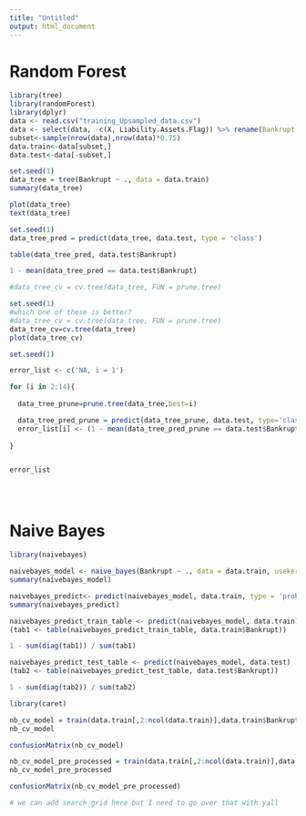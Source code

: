 ---
title: "Untitled"
output: html_document
---

# Random Forest

```{r}

library(tree)
library(randomForest)
library(dplyr)
data <- read.csv("training_Upsampled_data.csv")
data <- select(data, -c(X, Liability.Assets.Flag)) %>% rename(Bankrupt = Bankrupt.) %>% mutate(across(c(Bankrupt),factor))
subset<-sample(nrow(data),nrow(data)*0.75)
data.train<-data[subset,]
data.test<-data[-subset,]

```



```{r}

set.seed(1)
data_tree = tree(Bankrupt ~ ., data = data.train)
summary(data_tree)
```

```{r}
plot(data_tree)
text(data_tree)
```

```{r}
set.seed(1)
data_tree_pred = predict(data_tree, data.test, type = 'class')

table(data_tree_pred, data.test$Bankrupt)
```

```{r}
1 - mean(data_tree_pred == data.test$Bankrupt)

#data_tree_cv = cv.tree(data_tree, FUN = prune.tree)
```

```{r}

set.seed(1)
#which one of these is better?
#data_tree_cv = cv.tree(data_tree, FUN = prune.tree)
data_tree_cv=cv.tree(data_tree) 
plot(data_tree_cv)

```

```{r}
set.seed(1)

error_list <- c('NA, i = 1')

for (i in 2:14){
  
  data_tree_prune=prune.tree(data_tree,best=i)

  data_tree_pred_prune = predict(data_tree_prune, data.test, type='class')
  error_list[i] <- (1 - mean(data_tree_pred_prune == data.test$Bankrupt))
  
}


error_list





```




# Naive Bayes





```{r}

library(naivebayes)

naivebayes_model <- naive_bayes(Bankrupt ~ ., data = data.train, usekernel = T) 
summary(naivebayes_model)
```

```{r}

naivebayes_predict<- predict(naivebayes_model, data.train, type = 'prob')
summary(naivebayes_predict)

```

```{r}

naivebayes_predict_train_table <- predict(naivebayes_model, data.train)
(tab1 <- table(naivebayes_predict_train_table, data.train$Bankrupt))

1 - sum(diag(tab1)) / sum(tab1)

```

```{r}

naivebayes_predict_test_table <- predict(naivebayes_model, data.test)
(tab2 <- table(naivebayes_predict_test_table, data.test$Bankrupt))

1 - sum(diag(tab2)) / sum(tab2)

```


```{r}
library(caret)

nb_cv_model = train(data.train[,2:ncol(data.train)],data.train$Bankrupt,method='nb',trControl=trainControl(method='cv',number=10))
nb_cv_model

confusionMatrix(nb_cv_model)

```

```{r}

nb_cv_model_pre_processed = train(data.train[,2:ncol(data.train)],data.train$Bankrupt,method='nb',trControl=trainControl(method='cv',number=10), preProc = c("BoxCox", "center", "scale", "pca"))
nb_cv_model_pre_processed

confusionMatrix(nb_cv_model_pre_processed)

```

```{r}
# we can add search grid here but I need to go over that with yall
```
